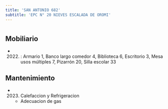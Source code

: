 ```yaml
---
title: 'SAN ANTONIO 682'
subtitle: 'EPC N° 20 NIEVES ESCALADA DE OROMI'
---
```


#


## Mobiliario

*  (2022) : Armario 1, Banco largo comedor 4, Biblioteca 6, Escritorio 3, Mesa usos múltiples 7, Pizarrón 20, Silla escolar 33 





## Mantenimiento

*  (2023) Calefaccion y Refrigeracion 
    + Adecuacion de gas



